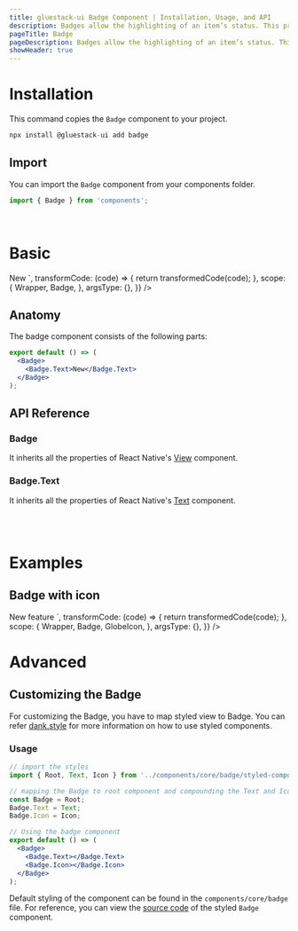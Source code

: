```yaml
---
title: gluestack-ui Badge Component | Installation, Usage, and API
description: Badges allow the highlighting of an item’s status. This provides quick recognition.
pageTitle: Badge
pageDescription: Badges allow the highlighting of an item’s status. This provides quick recognition.
showHeader: true
---
```



<Meta title="components/Data Display/Badge" />



# Installation

This command copies the `Badge` component to your project.

```jsx
npx install @gluestack-ui add badge
```

## Import

You can import the `Badge` component from your components folder.

```jsx
import { Badge } from 'components';
```

<br />

# Basic

<AppProvider>
  <CodePreview
    showComponentRenderer={true}
    showArgsController={false}
    metaData={{
      code: `
<Badge>
  <Badge.Text>New</Badge.Text>
</Badge>
`,
      transformCode: (code) => {
        return transformedCode(code);
      },
      scope: {
        Wrapper,
        Badge,
      },
      argsType: {},
    }}
  />
</AppProvider>

<br />

## Anatomy

The badge component consists of the following parts:

```jsx
export default () => (
  <Badge>
    <Badge.Text>New</Badge.Text>
  </Badge>
);
```

## API Reference

### Badge

It inherits all the properties of React Native's [View](https://reactnative.dev/docs/view#props) component.

### Badge.Text

It inherits all the properties of React Native's [Text](https://reactnative.dev/docs/text#props) component.

<br />
<br />

# Examples

## Badge with icon

<AppProvider>
  <CodePreview
    showComponentRenderer={true}
    showArgsController={false}
    metaData={{
      code: `
<Badge>
  <Badge.Text>New feature</Badge.Text>
  <Badge.Icon ml="$1" ><GlobeIcon /></Badge.Icon>
</Badge>
`,
      transformCode: (code) => {
        return transformedCode(code);
      },
      scope: {
        Wrapper,
        Badge,
        GlobeIcon,
      },
      argsType: {},
    }}
  />
</AppProvider>

# Advanced

## Customizing the Badge

For customizing the Badge, you have to map styled view to Badge. You can refer [dank.style](https://dank.style/) for more information on how to use styled components.

### Usage

```jsx
// import the styles
import { Root, Text, Icon } from '../components/core/badge/styled-components';

// mapping the Badge to root component and compounding the Text and Icon components
const Badge = Root;
Badge.Text = Text;
Badge.Icon = Icon;

// Using the badge component
export default () => (
  <Badge>
    <Badge.Text></Badge.Text>
    <Badge.Icon></Badge.Icon>
  </Badge>
);
```

Default styling of the component can be found in the `components/core/badge` file. For reference, you can view the [source code](https://github.com/gluestack/gluestack-ui/blob/development/example/storybook/src/components/Badge/index.tsx) of the styled `Badge` component.
